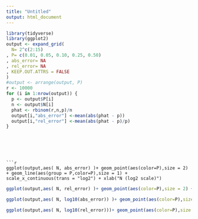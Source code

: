 ```yaml
---
title: "Untitled"
output: html_document
---
```


```r
library(tidyverse)
library(ggplot2)
output <- expand_grid(
  N= 2^c(2:15)
, P= c(0.01, 0.05, 0.10, 0.25, 0.50)
, abs_error= NA
, rel_error= NA
, KEEP.OUT.ATTRS = FALSE
)
#output <- arrange(output, P)
r <- 10000
for (i in 1:nrow(output)) {
  p <- output$P[i]
  n <- output$N[i]
  phat <- rbinom(r,n,p)/n
  output[i,"abs_error"] <-mean(abs(phat - p))
  output[i,"rel_error"] <-mean(abs(phat - p)/p)
}






```
```

```r
ggplot(output,aes( N, abs_error) )+ geom_point(aes(color=P),size = 2) + geom_line(aes(group = P,color=P),size = 1) + scale_x_continuous(trans = "log2") + xlab("N (log2 scale)")  
```

```r
ggplot(output,aes( N, rel_error) )+ geom_point(aes(color=P),size = 2) + geom_line(aes(group = P,color=P),size = 1) + scale_x_continuous(trans = "log2") + xlab("N (log2 scale)") 

```


```r
ggplot(output,aes( N, log10(abs_error)) )+ geom_point(aes(color=P),size = 2) + geom_line(aes(group = P,color=P),size = 1) + scale_x_continuous(trans = "log2") + xlab("N (log2 scale)") 
```



```r
ggplot(output,aes( N, log10(rel_error)))+ geom_point(aes(color=P),size = 2) + geom_line(aes(group = P,color=P),size = 1) + scale_x_continuous(trans = "log2") + xlab("N (log2 scale)") 
```

